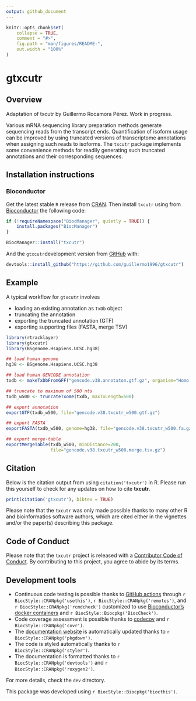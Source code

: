 ```yaml
---
output: github_document
---
```


<!-- README.md is generated from README.Rmd. Please edit that file -->

```r
knitr::opts_chunk$set(
    collapse = TRUE,
    comment = "#>",
    fig.path = "man/figures/README-",
    out.width = "100%"
)
```

# gtxcutr

<!-- <!-- badges: start -->
<!-- [![R build status](https://github.com/mfansler/txcutr/workflows/R-CMD-check-bioc/badge.svg)](https://github.com/mfansler/txcutr/actions) -->
<!-- [![codecov](https://codecov.io/gh/mfansler/txcutr/branch/bioc-check/graph/badge.svg?token=CGGZP68G67)](https://codecov.io/gh/mfansler/txcutr) -->
<!-- [![Anaconda-Server Badge](https://anaconda.org/merv/r-txcutr/badges/installer/conda.svg)](https://conda.anaconda.org/merv/r-txcutr) -->
<!-- [![Anaconda-Server Badge](https://anaconda.org/merv/r-txcutr/badges/version.svg)](https://anaconda.org/merv/r-txcutr) -->
<!-- <!-- badges: end -->

## Overview

Adaptation of txcutr by Guillermo Rocamora Pérez. Work in progress.

Various mRNA sequencing library preparation methods generate sequencing reads 
from the transcript ends. Quantification of isoform usage can be improved by 
using truncated versions of transcriptome annotations when assigning such reads 
to isoforms. The `txcutr` package implements some convenience methods for 
readily generating such truncated annotations and their corresponding sequences.

## Installation instructions

### Bioconductor
Get the latest stable `R` release from [CRAN](http://cran.r-project.org/). Then install `txcutr` using from [Bioconductor](http://bioconductor.org/) the following code:

```r
if (!requireNamespace("BiocManager", quietly = TRUE)) {
    install.packages("BiocManager")
}

BiocManager::install("txcutr")
```

And the `gtxcutr`development version from [GitHub](https://github.com/guillermo1996/gtxcutr) with:

```r
devtools::install_github("https://github.com/guillermo1996/gtxcutr")
```

<!-- ### Conda/Mamba -->

<!-- Users managing R environments with Conda/Mamba can install the package with: -->

<!-- **Conda** -->
<!-- ```bash -->
<!-- conda install -c conda-forge -c bioconda merv::r-txcutr -->
<!-- ``` -->

<!-- **Mamba** -->
<!-- ```bash -->
<!-- mamba install -c conda-forge -c bioconda merv::r-txcutr -->
<!-- ``` -->

<!-- We strongly encourage users to create dedicated R environments. **Do not  -->
<!-- install this in your *base* environment!** -->

## Example

A typical workflow for `gtxcutr` involves 

 - loading an existing annotation as `TxDb` object
 - truncating the annotation
 - exporting the truncated annotation (GTF)
 - exporting supporting files (FASTA, merge TSV)
 
```r
library(rtracklayer)
library(gtxcutr)
library(BSgenome.Hsapiens.UCSC.hg38)

## load human genome
hg38 <- BSgenome.Hsapiens.UCSC.hg38

## load human GENCODE annotation
txdb <- makeTxDbFromGFF("gencode.v38.annotaton.gtf.gz", organism="Homo sapiens")

## truncate to maximum of 500 nts
txdb_w500 <- truncateTxome(txdb, maxTxLength=500)

## export annotation
exportGTF(txdb_w500, file="gencode.v38.txcutr_w500.gtf.gz")

## export FASTA
exportFASTA(txdb_w500, genome=hg38, file="gencode.v38.txcutr_w500.fa.gz")

## export merge-table
exportMergeTable(txdb_w500, minDistance=200,
                 file="gencode.v38.txcutr_w500.merge.tsv.gz")
```

## Citation

Below is the citation output from using `citation('txcutr')` in R. Please
run this yourself to check for any updates on how to cite __txcutr__.

```r
print(citation('gtxcutr'), bibtex = TRUE)
```

Please note that the `txcutr` was only made possible thanks to many other R and bioinformatics software authors, which are cited either in the vignettes and/or the paper(s) describing this package.

## Code of Conduct

Please note that the `txcutr` project is released with a [Contributor Code of Conduct](http://bioconductor.org/about/code-of-conduct/). By contributing to this project, you agree to abide by its terms.

## Development tools

* Continuous code testing is possible thanks to [GitHub actions](https://www.tidyverse.org/blog/2020/04/usethis-1-6-0/)  through `r BiocStyle::CRANpkg('usethis')`, `r BiocStyle::CRANpkg('remotes')`, and `r BiocStyle::CRANpkg('rcmdcheck')` customized to use [Bioconductor's docker containers](https://www.bioconductor.org/help/docker/) and `r BiocStyle::Biocpkg('BiocCheck')`.
* Code coverage assessment is possible thanks to [codecov](https://codecov.io/gh) and `r BiocStyle::CRANpkg('covr')`.
* The [documentation website](http://mfansler.github.io/txcutr) is automatically updated thanks to `r BiocStyle::CRANpkg('pkgdown')`.
* The code is styled automatically thanks to `r BiocStyle::CRANpkg('styler')`.
* The documentation is formatted thanks to `r BiocStyle::CRANpkg('devtools')` and `r BiocStyle::CRANpkg('roxygen2')`.

For more details, check the `dev` directory.

This package was developed using `r BiocStyle::Biocpkg('biocthis')`.
